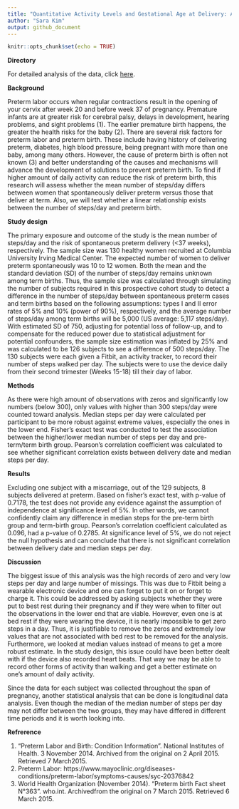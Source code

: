 ```yaml
---
title: "Quantitative Activity Levels and Gestational Age at Delivery: A Prospective Cohort Study among Nulliparous Women"
author: "Sara Kim"
output: github_document
---
```


```r
knitr::opts_chunk$set(echo = TRUE)
```

**Directory**

For detailed analysis of the data, click [here](https://github.com/gekim0519/Fitbit-Analysis/blob/master/fitbit_analysis.pdf).

**Background**

Preterm labor occurs when regular contractions result in the opening of your cervix after week 20 and before week 37 of pregnancy. Premature infants are at greater risk for cerebral palsy, delays in development, hearing problems, and sight problems (1).  The earlier premature birth happens, the greater the health risks for the baby (2). There are several risk factors for preterm labor and preterm birth. These include having history of delivering preterm, diabetes, high blood pressure, being pregnant with more than one baby, among many others. However, the cause of preterm birth is often not known (3) and better understanding of the causes and mechanisms will advance the development of solutions to prevent preterm birth. To find if higher amount of daily activity can reduce the risk of preterm birth, this research will assess whether the mean number of steps/day differs between women that spontaneously deliver preterm versus those that deliver at term. Also, we will test whether a linear relationship exists between the number of steps/day and preterm birth.

**Study design**

The primary exposure and outcome of the study is the mean number of steps/day and the risk of spontaneous preterm delivery (<37 weeks), respectively. The sample size was 130 healthy women recruited at Columbia University Irving Medical Center. The expected number of women to deliver preterm spontaneously was 10 to 12 women. Both the mean and the standard deviation (SD) of the number of steps/day remains unknown among term births. Thus, the sample size was calculated through simulating the number of subjects required in this prospective cohort study to detect a difference in the number of steps/day between spontaneous preterm cases and term births based on the following assumptions: types I and II error rates of 5% and 10% (power of 90%), respectively, and the average number of steps/day among term births will be 5,000 (US average: 5,117 steps/day). With estimated SD of 750, adjusting for potential loss of follow-up, and to compensate for the reduced power due to statistical adjustment for potential confounders, the sample size estimation was inflated by 25% and was calculated to be 126 subjects to see a difference of 500 steps/day. The 130 subjects were each given a Fitbit, an activity tracker, to record their number of steps walked per day. The subjects were to use the device daily from their second trimester (Weeks 15-18) till their day of labor. 

**Methods**

As there were high amount of observations with zeros and significantly low numbers (below 300), only values with higher than 300 steps/day were counted toward analysis. Median steps per day were calculated per participant to be more robust against extreme values, especially the ones in the lower end. Fisher’s exact test was conducted to test the association between the higher/lower median number of steps per day and pre-term/term birth group. Pearson’s correlation coefficient was calculated to see whether significant correlation exists between delivery date and median steps per day.



**Results**

Excluding one subject with a miscarriage, out of the 129 subjects, 8 subjects delivered at preterm. Based on fisher’s exact test, with p-value of 0.7178, the test does not provide any evidence against the assumption of independence at significance level of 5%. In other words, we cannot confidently claim any difference in median steps for the pre-term birth group and term-birth group. Pearson’s correlation coefficient calculated as 0.096, had a p-value of 0.2785. At significance level of 5%, we do not reject the null hypothesis and can conclude that there is not significant correlation between delivery date and median steps per day. 

**Discussion**

The biggest issue of this analysis was the high records of zero and very low steps per day and large number of missings. This was due to Fitbit being a wearable electronic device and one can forget to put it on or forget to charge it. This could be addressed by asking subjects whether they were put to best rest during their pregnancy and if they were when to filter out the observations in the lower end that are viable. However, even one is at bed rest if they were wearing the device, it is nearly impossible to get zero steps in a day. Thus, it is justifiable to remove the zeros and extremely low values that are not associated with bed rest to be removed for the analysis. Furthermore, we looked at median values instead of means to get a more robust estimate. In the study design, this issue could have been better dealt with if the device also recorded heart beats. That way we may be able to record other forms of activity than walking and get a better estimate on one’s amount of daily activity. 

Since the data for each subject was collected throughout the span of pregnancy, another statistical analysis that can be done is longitudinal data analysis. Even though the median of the median number of steps per day may not differ between the two groups, they may have differed in different time periods and it is worth looking into.


**Refrerence**

1.  "Preterm Labor and Birth: Condition Information". National Institutes of Health. 3 November 2014. Archived from the original on 2 April 2015. Retrieved 7 March2015.
2.  Preterm Labor: https://www.mayoclinic.org/diseases-conditions/preterm-labor/symptoms-causes/syc-20376842
3.  World Health Organization (November 2014). "Preterm birth Fact sheet N°363". who.int. Archivedfrom the original on 7 March 2015. Retrieved 6 March 2015.










